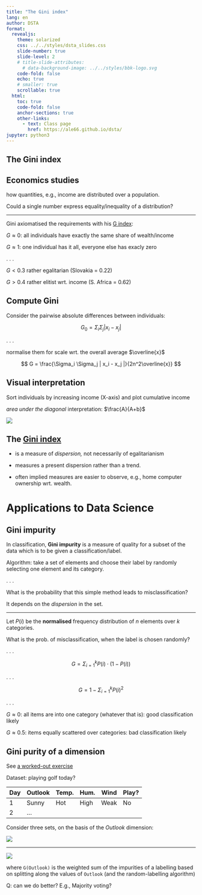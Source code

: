 ```yaml
---
title: "The Gini index"
lang: en
author: DSTA 
format:
  revealjs: 
    theme: solarized
    css: ../../styles/dsta_slides.css
    slide-number: true
    slide-level: 2
    # title-slide-attributes:
      # data-background-image: ../../styles/bbk-logo.svg
    code-fold: false
    echo: true
    # smaller: true
    scrollable: true
  html:
    toc: true
    code-fold: false
    anchor-sections: true
    other-links:
      - text: Class page
        href: https://ale66.github.io/dsta/
jupyter: python3
---
```


## The Gini index

## Economics studies

how quantities, e.g., income are distributed over a population.  

Could a single number express equality/inequality of a distribution?

-----

Gini axiomatised the requirements with his [G index](https://data.oecd.org/inequality/income-inequality.htm):

$G \approx 0$: all individuals have exactly the same share of wealth/income

$G \approx 1$: one individual has it all, everyone else has exacly zero

. . .

$G < 0.3$ rather egalitarian (Slovakia = 0.22)

$G > 0.4$ rather elitist wrt. income (S. Africa = 0.62)

## Compute Gini

Consider the pairwise absolute differences between individuals:

$$
G_0 = \Sigma_i \Sigma_j | x_i - x_j |
$$

. . .

normalise them for scale wrt. the overall average $\overline{x}$

$$
G = \frac{\Sigma_i \Sigma_j | x_i - x_j |}{2n^2\overline{x}}
$$

## Visual interpretation

Sort individuals by increasing income (X-axis) and plot cumulative income

*area under the diagonal* interpretation: $\frac{A}{A+b}$

[![](./imgs/lorenz-curve.png)](https://www.dyingeconomy.com/gini-coefficient.html)

## The [Gini index](https://en.wikipedia.org/wiki/Gini_coefficient) 

- is a measure of *dispersion,* not necessarily of egalitarianism

- measures a present dispersion rather than a trend.

- often implied measures are easier to observe, e.g., home computer ownership wrt. wealth.

# Applications to Data Science

## Gini impurity

In classification, __Gini impurity__ is a measure of quality for a subset of the data which is to be given a classification/label.

Algorithm: take a set of elements and choose their label by randomly selecting one element and its category.

. . .

What is the probability that this simple method leads to misclassification?

It depends on the *dispersion* in the set.

-----

Let $P(i)$ be the __normalised__ frequency distribution of *n* elements over *k* categories.

What is the prob. of misclassification, when the label is chosen randomly?

. . .

$$G = \Sigma_{i=1}^k P(i)\cdot (1 - P(i))$$

. . .

$$G = 1 - \Sigma_{i=1}^k P(i)^2$$

. . .

$G \approx 0$: all items are into one category (whatever that is): good classification likely

$G \approx 0.5$: items equally scattered over categories: bad classification likely

## Gini purity of a dimension

See [a worked-out exercise](https://sefiks.com/2018/08/27/a-step-by-step-cart-decision-tree-example/)

Dataset: playing golf today?

Day | Outlook | Temp. | Hum. | Wind | Play?
|---|---|---|---|---|---|
1 | Sunny | Hot | High | Weak | No
2 | ...

Consider three sets, on the basis of the *Outlook* dimension:

![](./imgs/gini_example-a.png)

-----

![](./imgs/gini_example-b.png)

where `G(Outlook)` is the weighted sum of the impurities of a labelling based on splitting along the values of `Outlook` (and the random-labelling algorithm)

Q: can we do better? E.g., Majority voting?
